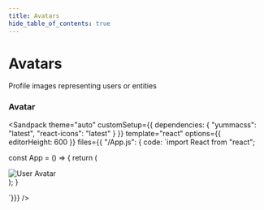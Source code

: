 ```yaml
---
title: Avatars
hide_table_of_contents: true
---
```



# Avatars

Profile images representing users or entities

### Avatar

<Sandpack
theme="auto"
customSetup={{ dependencies: { "yummacss": "latest", "react-icons": "latest" } }}
template="react"
options={{ editorHeight: 600 }}
files={{ "/App.js": {
code: `import React from "react";

const App = () => {
  return (
    <div className="ins h-1/1">
      <img className="dim-12 rad-half" src="https://avatars.githubusercontent.com/u/56491937?v=4" alt="User Avatar" />
    </div>
  );
}

`}}}
/>